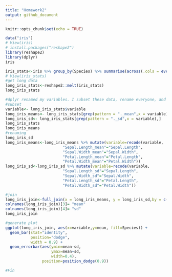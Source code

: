 ---
title: "Homework2"
output: github_document
---

```{r setup, include=FALSE}
knitr::opts_chunk$set(echo = TRUE)
```


```{r}
data("iris")
# View(iris)
# install.packages("reshape2")
library(reshape2)
library(dplyr)
iris
```


```{r}
iris_stats<-iris %>% group_by(Species) %>% summarise(across(.cols = everything(),list(mean = mean, sd = sd)))
# View(iris_stats)
#get long data
long_iris_stats<-reshape2::melt(iris_stats)
long_iris_stats
```


```{r}
#dplyr renamed my variables. I subset these data, rename everyone, and join them.
#subset
variable<- long_iris_stats$variable
long_iris_means<- long_iris_stats[grep(pattern = "._mean",x = variable),]
long_iris_sd<- long_iris_stats[grep(pattern = "._sd",x = variable),]
long_iris_stats
long_iris_means
#renaming
long_iris_sd
long_iris_means<-long_iris_means %>% mutate(variable=recode(variable, 
                         "Sepal.Length_mean"="Sepal.Length",
                         "Sepal.Width_mean"="Sepal.Width",
                         "Petal.Length_mean"="Petal.Length",
                         "Petal.Width_mean"="Petal.Width"))
long_iris_sd<-long_iris_sd %>% mutate(variable=recode(variable, 
                         "Sepal.Length_sd"="Sepal.Length",
                         "Sepal.Width_sd"="Sepal.Width",
                         "Petal.Length_sd"="Petal.Length",
                         "Petal.Width_sd"="Petal.Width"))
```


```{r}
#join
long_iris_join<-full_join(x = long_iris_means, y = long_iris_sd,by = c("Species","variable"))
colnames(long_iris_join)[3]= "mean"
colnames(long_iris_join)[4]= "sd"
long_iris_join
```


```{r}
#generate plot
ggplot(long_iris_join, aes(x=variable,y=mean, fill=Species)) +
  geom_bar(stat="identity", 
           position="dodge", 
           width = 0.9) +
  geom_errorbar(aes(ymin=mean-sd, 
                    ymax=mean+sd, 
                    width=0.4), 
                position=position_dodge(0.9))

#Fin
```

